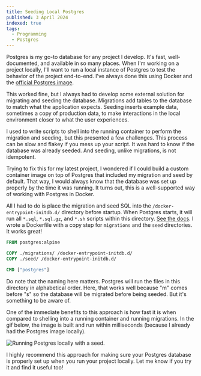 ```yaml
---
title: Seeding Local Postgres
published: 3 April 2024
indexed: true
tags:
  - Programming
  - Postgres
---
```



Postgres is my go-to database for any project I develop. It's fast, well-documented, and available in so many places. When I'm working on a project locally, I'll want to run a local instance of Postgres to test the behavior of the project end-to-end. I've always done this using Docker and the [official Postgres image](https://hub.docker.com/_/postgres).

This worked fine, but I always had to develop some external solution for migrating and seeding the database. Migrations add tables to the database to match what the application expects. Seeding inserts example data, sometimes a copy of production data, to make interactions in the local environment closer to what the user experiences.

I used to write scripts to shell into the running container to perform the migration and seeding, but this presented a few challenges. This process can be slow and flakey if you mess up your script. It was hard to know if the database was already seeded. And seeding, unlike migrations, is not idempotent.

Trying to fix this for my latest project, I wondered if I could build a custom container image on top of Postgres that included my migration and seed by default. That way, I would always know that the database was set up properly by the time it was running. It turns out, this is a well-supported way of working with Postgres in Docker.

All I had to do is place the migration and seed SQL into the `/docker-entrypoint-initdb.d/` directory before startup. When Postgres starts, it will run all `*.sql`, `*.sql.gz`, and `*.sh` scripts within this directory. [See the docs](https://github.com/docker-library/docs/blob/master/postgres/README.md#initialization-scripts). I wrote a Dockerfile with a copy step for `migrations` and the `seed` directories. It works great!

```Dockerfile
FROM postgres:alpine

COPY ./migrations/ /docker-entrypoint-initdb.d/
COPY ./seed/ /docker-entrypoint-initdb.d/

CMD ["postgres"]
```

Do note that the naming here matters. Postgres will run the files in this directory in alphabetical order. Here, that works well because "m" comes before "s" so the database will be migrated before being seeded. But it's something to be aware of.

One of the immediate benefits to this approach is how fast it is when compared to shelling into a running container and running migrations. In the gif below, the image is built and run within milliseconds (because I already had the Postgres image locally).

<Image
  src={Gif}
  alt="Running Postgres locally with a seed."
  class="object-cover rounded-md mx-auto w-full max-w-xl mb-4"
/>

I highly recommend this approach for making sure your Postgres database is properly set up when you run your project locally. Let me know if you try it and find it useful too!
